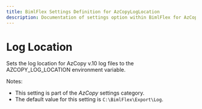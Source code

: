 ---
title: BimlFlex Settings Definition for AzCopyLogLocation
description: Documentation of settings option within BimlFlex for AzCopyLogLocation
---
<head>
  <meta name="varigenceProduct" content="BimlFlex"></meta>
  <meta name="varigenceArticleType" content="Reference"></meta>
</head>


# Log Location

Sets the log location for AzCopy v.10 log files to the AZCOPY_LOG_LOCATION environment variable.

Notes:

* This setting is part of the *AzCopy* settings category.
* The default value for this setting is `C:\BimlFlex\Export\Log`.
